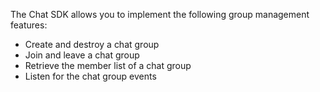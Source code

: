 <PlatformWrapper platform="web">

The Chat SDK allows you to implement the following group management features:

- Create and destroy a chat group
- Join and leave a chat group
- Retrieve the member list of a chat group
- Listen for the chat group events

</PlatformWrapper>
